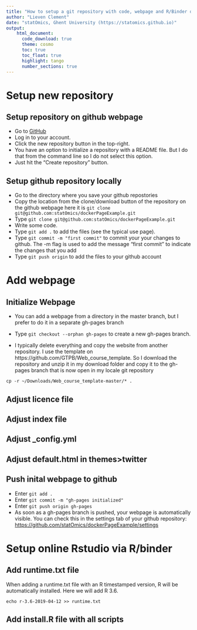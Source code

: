 ```yaml
---
title: "How to setup a git repository with code, webpage and R/Binder docker" 
author: "Lieven Clement"
date: "statOmics, Ghent University (https://statomics.github.io)"
output:
    html_document:
      code_download: true    
      theme: cosmo
      toc: true
      toc_float: true
      highlight: tango
      number_sections: true
---
```


# Setup new repository
## Setup repository on github webpage

- Go to [GitHub](https://github.com)
- Log in to your account.
- Click the new repository button in the top-right. 
- You have an option to initialize a repository with a README file. But I do that from the command line so I do not select this option. 
- Just hit the "Create repository" button.

## Setup github repository locally

- Go to the directory where you save your github repostories
- Copy the location from the clone/download button of the repository on the github webpage here it is `git clone git@github.com:statOmics/dockerPageExample.git`
- Type `git clone git@github.com:statOmics/dockerPageExample.git`
- Write some code.
- Type `git add .` to add the files (see the typical use page).
- Type `git commit -m "first commit"` to commit your your changes to github. The -m flag is used to add the message "first commit" to indicate the changes that you add
- Type `git push origin` to add the files to your github account

# Add webpage
## Initialize Webpage
- You can add a webpage from a directory in the master branch, but I prefer to do it in a separate gh-pages branch 

- Type `git checkout --orphan gh-pages` to create a new gh-pages branch.

- I typically delete everything and copy the website from another repository. I use the template on https://github.com/GTPB/Web_course_template. So I download the repository and unzip it in my download folder and copy it to the gh-pages branch that is now open in my locale git repository

```
cp -r ~/Downloads/Web_course_template-master/* .
```

## Adjust licence file

## Adjust index file

## Adjust _config.yml

## Adjust default.html in themes>twitter 

## Push inital webpage to github

- Enter `git add .`
- Enter `git commit -m "gh-pages initialized"`
- Enter `git push origin gh-pages`
- As soon as a gh-pages branch is pushed, your webpage is automatically visible. You can check this in the settings tab of your github repository:
[https://github.com/statOmics/dockerPageExample/settings](https://github.com/statOmics/dockerPageExample/settings)

# Setup online Rstudio via R/binder 
## Add runtime.txt file
When adding a runtime.txt file with an R timestamped version, R will be automatically installed. 
Here we will add R 3.6. 

```
echo r-3.6-2019-04-12 >> runtime.txt
```

## Add install.R file with all scripts



